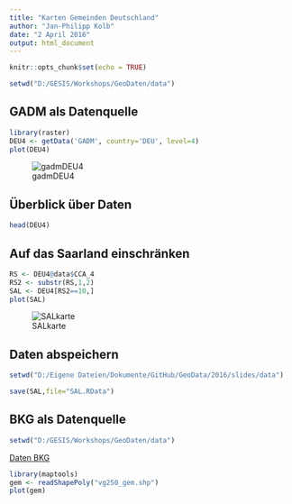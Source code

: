 ```yaml
---
title: "Karten Gemeinden Deutschland"
author: "Jan-Philipp Kolb"
date: "2 April 2016"
output: html_document
---
```


```r
knitr::opts_chunk$set(echo = TRUE)
```

```r
setwd("D:/GESIS/Workshops/GeoDaten/data")
```

## GADM als Datenquelle

```r
library(raster)
DEU4 <- getData('GADM', country='DEU', level=4)
plot(DEU4)
```

![gadmDEU4](https://raw.githubusercontent.com/Japhilko/GeoData/master/data/figure/gadmDEU4.png)

## Überblick über Daten

```r
head(DEU4)
```

## Auf das Saarland einschränken

```r
RS <- DEU4@data$CCA_4
RS2 <- substr(RS,1,2)
SAL <- DEU4[RS2==10,]
plot(SAL)
```

![SALkarte](https://raw.githubusercontent.com/Japhilko/GeoData/master/data/figure/SALkarte.png)

## Daten abspeichern

```r
setwd("D:/Eigene Dateien/Dokumente/GitHub/GeoData/2016/slides/data")
```

```r
save(SAL,file="SAL.RData")
```


## BKG als Datenquelle

```r
setwd("D:/GESIS/Workshops/GeoDaten/data")
```

[Daten BKG](http://www.geodatenzentrum.de/geodaten/gdz_rahmen.gdz_div?gdz_spr=deu&gdz_akt_zeile=5&gdz_anz_zeile=1&gdz_unt_zeile=15&gdz_user_id=0)

```r
library(maptools)
gem <- readShapePoly("vg250_gem.shp")
plot(gem)
```


